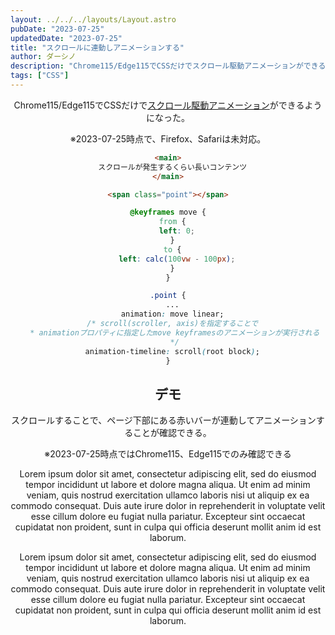 ```yaml
---
layout: ../../../layouts/Layout.astro
pubDate: "2023-07-25"
updatedDate: "2023-07-25"
title: "スクロールに連動しアニメーションする"
author: ダーシノ
description: "Chrome115/Edge115でCSSだけでスクロール駆動アニメーションができるようになった。"
tags: ["CSS"]
---
```



<Header {...frontmatter} />

Chrome115/Edge115でCSSだけで[スクロール駆動アニメーション](https://developer.mozilla.org/en-US/docs/Web/CSS/animation-timeline)ができるようになった。

※2023-07-25時点で、Firefox、Safariは未対応。

```html
<main>
  スクロールが発生するくらい長いコンテンツ
</main>

<span class="point"></span>
```
```css
@keyframes move {
  from {
    left: 0;
  }
  to {
    left: calc(100vw - 100px);
  }
}

.point {
  ...
  animation: move linear;
  /* scroll(scroller, axis)を指定することで
   * animationプロパティに指定したmove keyframesのアニメーションが実行される
   */
  animation-timeline: scroll(root block);
}
```

## デモ

スクロールすることで、ページ下部にある赤いバーが連動してアニメーションすることが確認できる。

※2023-07-25時点ではChrome115、Edge115でのみ確認できる

<span class="point"></span>

Lorem ipsum dolor sit amet, consectetur adipiscing elit, sed do eiusmod tempor incididunt ut labore et dolore magna aliqua. Ut enim ad minim veniam, quis nostrud exercitation ullamco laboris nisi ut aliquip ex ea commodo consequat. Duis aute irure dolor in reprehenderit in voluptate velit esse cillum dolore eu fugiat nulla pariatur. Excepteur sint occaecat cupidatat non proident, sunt in culpa qui officia deserunt mollit anim id est laborum.

Lorem ipsum dolor sit amet, consectetur adipiscing elit, sed do eiusmod tempor incididunt ut labore et dolore magna aliqua. Ut enim ad minim veniam, quis nostrud exercitation ullamco laboris nisi ut aliquip ex ea commodo consequat. Duis aute irure dolor in reprehenderit in voluptate velit esse cillum dolore eu fugiat nulla pariatur. Excepteur sint occaecat cupidatat non proident, sunt in culpa qui officia deserunt mollit anim id est laborum.


<style>{`
@keyframes move {
  from {
    width: 2vw;
  }
  to {
    width: 100vw;
  }
}

.point {
  animation: move linear;
  animation-timeline: scroll(root block);

  position: fixed;
  bottom: 0;
  left: 0;

  background-color: #F47B7B;
  height: 0.5em;
}
`}</style>
